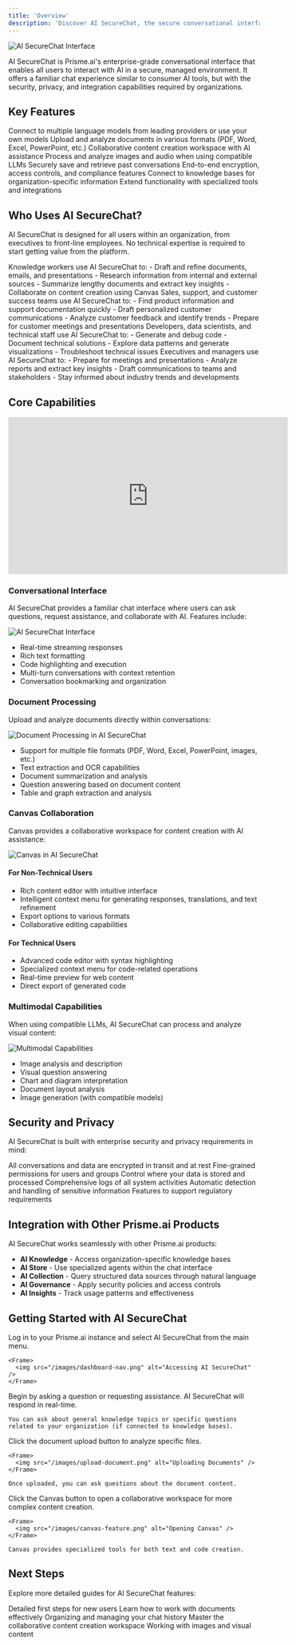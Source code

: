 ```yaml
---
title: 'Overview'
description: 'Discover AI SecureChat, the secure conversational interface for enterprise AI'
---
```


<Frame>
  <img src="/images/securechat.png" alt="AI SecureChat Interface" />
</Frame>

AI SecureChat is Prisme.ai's enterprise-grade conversational interface that enables all users to interact with AI in a secure, managed environment. It offers a familiar chat experience similar to consumer AI tools, but with the security, privacy, and integration capabilities required by organizations.

## Key Features

<CardGroup cols={2}>
  <Card title="Multi-LLM Support" icon="microchip">
    Connect to multiple language models from leading providers or use your own models
  </Card>
  <Card title="Document Processing" icon="file-lines">
    Upload and analyze documents in various formats (PDF, Word, Excel, PowerPoint, etc.)
  </Card>
  <Card title="Canvas Collaboration" icon="pen-to-square">
    Collaborative content creation workspace with AI assistance
  </Card>
  <Card title="Multimodal Capabilities" icon="photo-film">
    Process and analyze images and audio when using compatible LLMs
  </Card>
  <Card title="Conversation History" icon="clock-rotate-left">
    Securely save and retrieve past conversations
  </Card>
  <Card title="Enterprise Security" icon="shield-check">
    End-to-end encryption, access controls, and compliance features
  </Card>
  <Card title="Knowledge Integration" icon="book">
    Connect to knowledge bases for organization-specific information
  </Card>
  <Card title="Custom Tools" icon="screwdriver-wrench">
    Extend functionality with specialized tools and integrations
  </Card>
</CardGroup>

## Who Uses AI SecureChat?

AI SecureChat is designed for all users within an organization, from executives to front-line employees. No technical expertise is required to start getting value from the platform.

<Tabs>
  <Tab title="Knowledge Workers">
    Knowledge workers use AI SecureChat to:
    - Draft and refine documents, emails, and presentations
    - Research information from internal and external sources
    - Summarize lengthy documents and extract key insights
    - Collaborate on content creation using Canvas
    

  </Tab>
  
  <Tab title="Customer-Facing Teams">
    Sales, support, and customer success teams use AI SecureChat to:
    - Find product information and support documentation quickly
    - Draft personalized customer communications
    - Analyze customer feedback and identify trends
    - Prepare for customer meetings and presentations
  
  </Tab>
  
  <Tab title="Technical Teams">
    Developers, data scientists, and technical staff use AI SecureChat to:
    - Generate and debug code
    - Document technical solutions
    - Explore data patterns and generate visualizations
    - Troubleshoot technical issues
    
  </Tab>
  
  <Tab title="Leadership">
    Executives and managers use AI SecureChat to:
    - Prepare for meetings and presentations
    - Analyze reports and extract key insights
    - Draft communications to teams and stakeholders
    - Stay informed about industry trends and developments
    

  </Tab>
</Tabs>

## Core Capabilities

<Frame>
  <iframe
    width="560"
    height="315"
    src="https://www.loom.com/embed/4e6e209309f54a6f93573bd8ee1d4ab8?sid=4e49aec2-5017-463f-a3f7-04c368e4d4f5"
    title="Introduction to AI SecureChat"
    frameBorder="0"
    allow="accelerometer; autoplay; clipboard-write; encrypted-media; gyroscope; picture-in-picture"
    allowFullScreen
  ></iframe>
</Frame>

### Conversational Interface

AI SecureChat provides a familiar chat interface where users can ask questions, request assistance, and collaborate with AI. Features include:

<Frame>
  <img src="/images/securechat.png" alt="AI SecureChat Interface" />
</Frame>

- Real-time streaming responses
- Rich text formatting
- Code highlighting and execution
- Multi-turn conversations with context retention
- Conversation bookmarking and organization

### Document Processing

Upload and analyze documents directly within conversations:

<Frame>
  <img src="/images/document-processing.png" alt="Document Processing in AI SecureChat" />
</Frame>

- Support for multiple file formats (PDF, Word, Excel, PowerPoint, images, etc.)
- Text extraction and OCR capabilities
- Document summarization and analysis
- Question answering based on document content
- Table and graph extraction and analysis

### Canvas Collaboration

Canvas provides a collaborative workspace for content creation with AI assistance:

<Frame>
  <img src="/images/canvas-feature.png" alt="Canvas in AI SecureChat" />
</Frame>

#### For Non-Technical Users
- Rich content editor with intuitive interface
- Intelligent context menu for generating responses, translations, and text refinement
- Export options to various formats
- Collaborative editing capabilities

#### For Technical Users
- Advanced code editor with syntax highlighting
- Specialized context menu for code-related operations
- Real-time preview for web content
- Direct export of generated code

### Multimodal Capabilities

When using compatible LLMs, AI SecureChat can process and analyze visual content:

<Frame>
  <img src="/images/multimodal-capabilities.png" alt="Multimodal Capabilities" />
</Frame>

- Image analysis and description
- Visual question answering
- Chart and diagram interpretation
- Document layout analysis
- Image generation (with compatible models)

## Security and Privacy

AI SecureChat is built with enterprise security and privacy requirements in mind:

<CardGroup cols={2}>
  <Card title="End-to-End Encryption" icon="lock">
    All conversations and data are encrypted in transit and at rest
  </Card>
  <Card title="Access Controls" icon="user-lock">
    Fine-grained permissions for users and groups
  </Card>
  <Card title="Data Residency" icon="globe">
    Control where your data is stored and processed
  </Card>
  <Card title="Audit Logging" icon="list-check">
    Comprehensive logs of all system activities
  </Card>
  <Card title="PII Protection" icon="user-shield">
    Automatic detection and handling of sensitive information
  </Card>
  <Card title="Compliance Support" icon="file-contract">
    Features to support regulatory requirements
  </Card>
</CardGroup>

## Integration with Other Prisme.ai Products

AI SecureChat works seamlessly with other Prisme.ai products:

- **AI Knowledge** - Access organization-specific knowledge bases
- **AI Store** - Use specialized agents within the chat interface
- **AI Collection** - Query structured data sources through natural language
- **AI Governance** - Apply security policies and access controls
- **AI Insights** - Track usage patterns and effectiveness

## Getting Started with AI SecureChat

<Steps>
  <Step title="Access AI SecureChat">
    Log in to your Prisme.ai instance and select AI SecureChat from the main menu.
    
    <Frame>
      <img src="/images/dashboard-nav.png" alt="Accessing AI SecureChat" />
    </Frame>
  </Step>
  
  <Step title="Start a conversation">
    Begin by asking a question or requesting assistance. AI SecureChat will respond in real-time.
    
    
    You can ask about general knowledge topics or specific questions related to your organization (if connected to knowledge bases).
  </Step>
  
  <Step title="Upload documents">
    Click the document upload button to analyze specific files.
    
    <Frame>
      <img src="/images/upload-document.png" alt="Uploading Documents" />
    </Frame>
    
    Once uploaded, you can ask questions about the document content.
  </Step>
  
  <Step title="Use Canvas for content creation">
    Click the Canvas button to open a collaborative workspace for more complex content creation.
    
    <Frame>
      <img src="/images/canvas-feature.png" alt="Opening Canvas" />
    </Frame>
    
    Canvas provides specialized tools for both text and code creation.
  </Step>
</Steps>

## Next Steps

Explore more detailed guides for AI SecureChat features:

<CardGroup cols={2}>
  <Card
    title="Getting Started"
    icon="rocket"
    href="getting-started"
  >
    Detailed first steps for new users
  </Card>
  <Card
    title="Document Handling"
    icon="file-lines"
    href="document-handling"
  >
    Learn how to work with documents effectively
  </Card>
  <Card
    title="Conversation Management"
    icon="messages"
    href="conversation-management"
  >
    Organizing and managing your chat history
  </Card>
  <Card
    title="Canvas"
    icon="pen-to-square"
    href="canvas"
  >
    Master the collaborative content creation workspace
  </Card>
  <Card
    title="Multimodal"
    icon="photo-film"
    href="multimodal"
  >
    Working with images and visual content
  </Card>
</CardGroup>